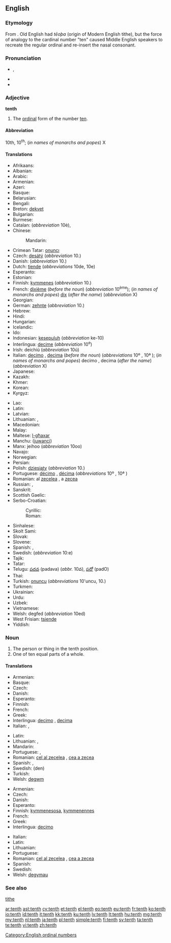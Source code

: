 {{wikipedia}}
==English==
{{ordinalbox|en|9th|10th|11th|ninth|eleventh|card=ten}}

===Etymology===
From {{etyl|enm}}. Old English had ''tēoþa'' (origin of Modern English tithe), but the force of analogy to the cardinal number "ten" caused Middle English speakers to recreate the regular ordinal and re-insert the nasal consonant.

===Pronunciation===
* {{a|UK|US}} {{IPA|/tɛnθ/}}, {{SAMPA|/tEnT/}}
* {{audio|en-us-tenth.ogg|Audio (US)}}
* {{rhymes|ɛnθ}}

===Adjective===
'''tenth'''

# The [[ordinal]] form of the number [[ten]].

====Abbreviation====
10th, 10<sup>th</sup>; (''in names of monarchs and popes'') X

====Translations====
{{trans-top|ordinal form of ten}}
* Afrikaans: {{t|af|tiende}}
* Albanian: {{t|sq|dhjetë}}
* Arabic: {{t|ar|عاشر|m|tr=ʿāšir|sc=Arab}}
* Armenian: {{t-|hy|տասներորդ|tr=tasnerord}}
* Azeri: {{t|az|onuncu}}
* Basque: {{t|eu|hamargarren|xs=Basque}}
* Belarusian: {{t|be|дзясяты|m|tr=dzjasjáty|sc=Cyrl}}
* Bengali: {{t|bn|দশম|tr=dôshôm|sc=Beng}}
* Breton: [[dekvet]]
* Bulgarian: {{t|bg|десети|m|tr=deséti|sc=Cyrl}}
* Burmese: {{t|my|ဒသမ|tr=da.da'tha̱ma., da.tha̱ma.|sc=Mymr}}
* Catalan: {{t-|ca|desè|m}} (''abbreviation'' 10è), {{t-|ca|dècim|m}}
* Chinese:
*: Mandarin: {{t|zh|第十|tr=dìshí|sc=Hani}}
* Crimean Tatar: [[onuncı]]
* Czech: [[desátý]] (''abbreviation'' 10.)
* Danish: {{t|da|tiende}} (''abbreviation'' 10.)
* Dutch: [[tiende]] (''abbreviations'' 10de, 10e)
* Esperanto: {{t+|eo|deka|xs=Esperanto}}
* Estonian: {{t|et|kümnes}}
* Finnish: [[kymmenes]] (''abbreviation'' 10.)
* French: [[dixième]] (''before the noun'') (''abbreviation'' 10<sup>ème</sup>); (''in names of monarchs and popes'') [[dix]] (''after the name'') (''abbreviation'' X)
* Georgian: {{t|ka|მეათე|tr=meat'e|sc=Geor}}
* German: [[zehnte]] (''abbreviation'' 10.)
* Hebrew: {{t|he|עשירי|sc=Hebr}}
* Hindi: {{t|hi|दसवां|tr=dasvā̃|sc=Deva}}
* Hungarian: {{t+|hu|tizedik}}
* Icelandic: {{t-|is|tíundi|m}}
* Ido: {{t+|io|dekesma|xs=Ido}}
* Indonesian: [[kesepuluh]] (''abbreviation'' ke-10)
* Interlingua: [[decime]] (''abbreviation'' 10<sup>e</sup>)
* Irish: deichiú (''abbreviation'' 10ú)
* Italian: [[decimo]] {{m}}, [[decima]] {{f}} (''before the noun'') (''abbreviations'' 10º {{m}}, 10ª {{f}}); (''in names of monarchs and popes'') decimo {{m}}, decima {{f}} (''after the name'') (''abbreviation'' X)
* Japanese: {{t|ja|十番目|tr=じゅうばんめ, jūban-me|sc=Jpan}}
* Kazakh: {{t|kk|оныншы|tr=onınşı|sc=Cyrl}}
* Khmer: {{t|km|ទីដប់|tr=tii dop|sc=Khmr}}
* Korean: {{t|ko|열째|tr=yeoljjae|sc=Hang}}
* Kyrgyz: {{t|ky|онунчу|tr=onunçu|sc=Cyrl}}
{{trans-mid}}
* Lao: {{t|lo|ທີ່ສິບ|tr=tʰī̀ sip|sc=Laoo}}
* Latin: {{t+|la|decimus}}
* Latvian: {{t|lv|desmitais}}
* Lithuanian: {{t+|lt|dešimtas|m|xs=Lithuanian}}, {{t+|lt|dešimta|f|xs=Lithuanian}}
* Macedonian: {{t|mk|десетти|m|tr=desetti|sc=Cyrl}}
* Malay: {{t|ms|kesepuluh}}
* Maltese: [[l-għaxar]]
* Manchu: ([[juwanci]])
* Manx: jeihoo (''abbreviation'' 10oo)
* Navajo: {{tø|nv|neeznáá góneʼ}}
* Norwegian: {{t|no|tiende}}
* Persian: {{t|fa|دهم|tr=dahom|sc=fa-Arab}}
* Polish: [[dziesiąty]] {{m}} <!--  [[dziesiąta]] {{f}}, [[dziesiąte]] {{n}} --> (''abbreviation'' 10.)
* Portuguese: [[décimo]] {{m}}, [[décima]] {{f}} (''abbreviations'' 10º {{m}}, 10ª {{f}})
* Romanian: al [[zecelea]] {{m}}, a [[zecea]] {{f}}
* Russian: {{t|ru|десятый|m|tr=desjátyj|sc=Cyrl}}, {{qualifier|abbreviation}} {{t|ru|10-ый|sc=Cyrl}}
* Sanskrit: {{t|sa|दशमः|tr=daśamaḥ|sc=Deva}}
* Scottish Gaelic: {{t-|gd|deicheamh|xs=Scottish Gaelic}}
* Serbo-Croatian:
*: Cyrillic: {{t|sh|десети|m}}
*: Roman: {{t|sh|deseti}}
* Sinhalese: {{t|si|දසවෙනි|tr=dasaveni|sc=Sinh}}
* Skolt Sami: {{tø|sms|lååǥǥad}}
* Slovak: {{t|sk|desiaty|m}}
* Slovene: {{t|sl|deseti|m}}
* Spanish: {{t+|es|décimo|m}}, {{t-|es|décima|f}}
* Swedish: {{t|sv|tionde}} (''abbreviation'' 10:e)
* Tajik: {{t|tg|даҳум|tr=dahum|sc=Cyrl}}
* Tatar: {{t|tt|унынчы|tr=unınçı|sc=Cyrl}}
* Telugu: [[పదవ]] (padava) (''abbr.'' 10వ), [[పదో]] (padO)
* Thai: {{t|th|ที่สิบ|tr=têe sìp|sc=Thai}}
* Turkish: [[onuncu]] (''abbreviations'' 10'uncu, 10.)
* Turkmen: {{t|tk|onunjy}}
* Ukrainian: {{t|uk|десятий|m|tr=desjátyj|sc=Cyrl}}
* Urdu: {{t|ur|دسواں|tr=dasvā̃|sc=ur-Arab}}
* Uzbek: {{t|uz|oʻninchi}}
* Vietnamese: {{t|vi|thứ mười}}
* Welsh: degfed (''abbreviation'' 10ed)
* West Frisian: [[tsiende]]
* Yiddish: {{t|yi|צענט|tr=tsent|sc=Hebr}}
{{trans-bottom}}

===Noun===
{{en-noun}}

# The person or thing in the tenth position.
# One of ten equal parts of a whole.

====Translations====
{{trans-top|something in the tenth position}}
* Armenian: {{t-|hy|տասներորդ|tr=tasnerord}}
* Basque: {{t|eu|hamargarren|xs=Basque}}
* Czech: {{t+|cs|desátý|m}}
* Danish: {{t|da|tier|c}}
* Esperanto: {{t+|eo|deka|xs=Esperanto}}
* Finnish: {{t+|fi|kymmenes}}
* French: {{t+|fr|dixième|m|f}}
* Greek: {{t+|el|δέκατος}}
* Interlingua: [[decimo]] {{m}}, [[decima]] {{f}}
* Italian: {{t+|it|decimo|m}}, {{t+|it|decima|f}}
{{trans-mid}}
* Latin: {{t+|la|decimus}}
* Lithuanian: {{t+|lt|dešimtas|m|xs=Lithuanian}}, {{t+|lt|dešimta|f|xs=Lithuanian}}
* Mandarin: {{t|cmn|第十|tr=dìshí|sc=Hani}}
* Portuguese: {{t+|pt|décimo|m}}, {{t+|pt|décima|f}}
* Romanian: [[cel al zecelea]] {{m}}, [[cea a zecea]] {{f}}
* Spanish: {{t|es|décimo|m}}, {{t|es|décima|f}}
* Swedish: (den) {{t|sv|tionde|c}}
* Turkish: {{t|tr|onuncu}}
* Welsh: [[degwm]] {{m}}
{{trans-bottom}}

{{trans-top|one of ten equal parts of a whole}}
* Armenian: {{t-|hy|տասներորդ|tr=tasnerord}}
* Czech: {{t-|cs|desetina|f}}
* Danish: {{t|da|tiendedel|c}}
* Esperanto: {{t-|eo|dekono|xs=Esperanto}}
* Finnish: [[kymmenesosa]], [[kymmenennes]]
* French: {{t+|fr|dixième|m}}
* Greek: {{t+|el|δέκατο|n}}
* Interlingua: [[decimo]] {{m}}
{{trans-mid}}
* Italian: {{t+|it|decimo|m}}
* Latin: {{t|la|decimum|n}}
* Lithuanian: {{t+|lt|dešimtadalis|m|xs=Lithuanian}}
* Portuguese: {{t+|pt|décimo|m}}
* Romanian: [[cel al zecelea]] {{m}}, [[cea a zecea]] {{f}}
* Spanish: {{t|es|décimo|m}}
* Swedish: {{t+|sv|tiondel|c}}
* Welsh: [[degymau]] {{m|p}}
{{trans-bottom}}

===See also===
[[tithe]]

[[Category:English ordinal numbers]]

[[ar:tenth]]
[[ast:tenth]]
[[cy:tenth]]
[[et:tenth]]
[[el:tenth]]
[[eo:tenth]]
[[eu:tenth]]
[[fr:tenth]]
[[ko:tenth]]
[[io:tenth]]
[[id:tenth]]
[[it:tenth]]
[[kk:tenth]]
[[ku:tenth]]
[[lv:tenth]]
[[lt:tenth]]
[[hu:tenth]]
[[mg:tenth]]
[[my:tenth]]
[[nl:tenth]]
[[ja:tenth]]
[[pl:tenth]]
[[simple:tenth]]
[[fi:tenth]]
[[sv:tenth]]
[[ta:tenth]]
[[te:tenth]]
[[vi:tenth]]
[[zh:tenth]]